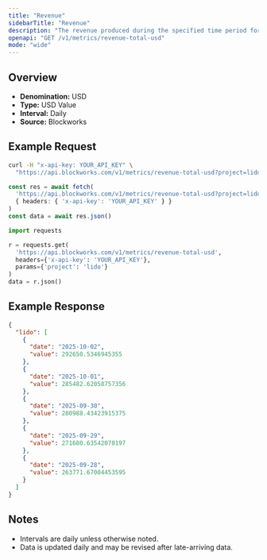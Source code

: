 ```yaml
---
title: "Revenue"
sidebarTitle: "Revenue"
description: "The revenue produced during the specified time period for given project."
openapi: "GET /v1/metrics/revenue-total-usd"
mode: "wide"
---
```


## Overview

- **Denomination:** USD
- **Type:** USD Value
- **Interval:** Daily
- **Source:** Blockworks

## Example Request

<CodeGroup>

```bash cURL
curl -H "x-api-key: YOUR_API_KEY" \
  "https://api.blockworks.com/v1/metrics/revenue-total-usd?project=lido"
```

```typescript TypeScript
const res = await fetch(
  'https://api.blockworks.com/v1/metrics/revenue-total-usd?project=lido',
  { headers: { 'x-api-key': 'YOUR_API_KEY' } }
)
const data = await res.json()
```

```python Python
import requests

r = requests.get(
  'https://api.blockworks.com/v1/metrics/revenue-total-usd',
  headers={'x-api-key': 'YOUR_API_KEY'},
  params={'project': 'lido'}
)
data = r.json()
```

</CodeGroup>

## Example Response

```json
{
  "lido": [
    {
      "date": "2025-10-02",
      "value": 292650.5346945355
    },
    {
      "date": "2025-10-01",
      "value": 285482.62058757356
    },
    {
      "date": "2025-09-30",
      "value": 280988.43423915375
    },
    {
      "date": "2025-09-29",
      "value": 271680.63542078197
    },
    {
      "date": "2025-09-28",
      "value": 263771.67004453595
    }
  ]
}
```

## Notes
- Intervals are daily unless otherwise noted.
- Data is updated daily and may be revised after late-arriving data.